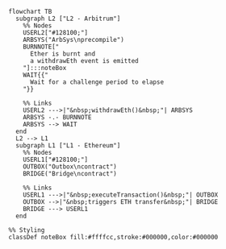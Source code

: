 ```mermaid
flowchart TB
  subgraph L2 ["L2 - Arbitrum"]
    %% Nodes
    USERL2["#128100;"]
    ARBSYS("ArbSys\nprecompile")
    BURNNOTE["
      Ether is burnt and
      a withdrawEth event is emitted
    "]:::noteBox
    WAIT{{"
      Wait for a challenge period to elapse
    "}}

    %% Links
    USERL2 --->|"&nbsp;withdrawEth()&nbsp;"| ARBSYS
    ARBSYS -.- BURNNOTE
    ARBSYS --> WAIT
  end
  L2 --> L1
  subgraph L1 ["L1 - Ethereum"]
    %% Nodes
    USERL1["#128100;"]
    OUTBOX("Outbox\ncontract")
    BRIDGE("Bridge\ncontract")

    %% Links
    USERL1 --->|"&nbsp;executeTransaction()&nbsp;"| OUTBOX
    OUTBOX -->|"&nbsp;triggers ETH transfer&nbsp;"| BRIDGE
    BRIDGE ---> USERL1
  end

%% Styling
classDef noteBox fill:#ffffcc,stroke:#000000,color:#000000
```
